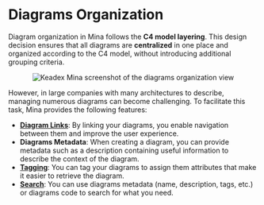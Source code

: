 
# Diagrams Organization

Diagram organization in Mina follows the **C4 model layering**. This design decision ensures that all diagrams are **centralized** in one place and organized according to the C4 model, without introducing additional grouping criteria.

<p align="center" className="my-7">
  <Image src={organizeScreenshot} alt="Keadex Mina screenshot of the diagrams organization view" width={600} className="border-solid border-dark-primary border" />
</p>

However, in large companies with many architectures to describe, managing numerous diagrams can become challenging. To facilitate this task, Mina provides the following features:

  - **[Diagram Links](/en/docs/mina/features/diagrams-links)**: By linking your diagrams, you enable navigation between them and improve the user experience.
  - **Diagrams Metadata**: When creating a diagram, you can provide metadata such as a description containing useful information to describe the context of the diagram.
  - **[Tagging](/en/docs/mina/features/tagging)**: You can tag your diagrams to assign them attributes that make it easier to retrieve the diagram.
  - **[Search](/en/docs/mina/features/search)**: You can use diagrams metadata (name, description, tags, etc.) or diagrams code to search for what you need.